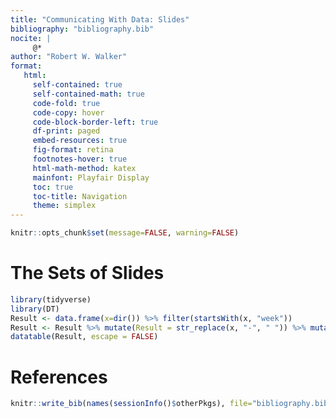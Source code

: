```yaml
---
title: "Communicating With Data: Slides"
bibliography: "bibliography.bib"
nocite: |
     @*
author: "Robert W. Walker"
format: 
   html:
     self-contained: true
     self-contained-math: true
     code-fold: true
     code-copy: hover
     code-block-border-left: true
     df-print: paged
     embed-resources: true
     fig-format: retina
     footnotes-hover: true
     html-math-method: katex
     mainfont: Playfair Display
     toc: true
     toc-title: Navigation
     theme: simplex
---
```


```r
knitr::opts_chunk$set(message=FALSE, warning=FALSE)
```

# The Sets of Slides

```r
library(tidyverse)
library(DT)
Result <- data.frame(x=dir()) %>% filter(startsWith(x, "week"))
Result <- Result %>% mutate(Result = str_replace(x, "-", " ")) %>% mutate(x = paste0('<a href=',paste0("https://robertwwalker.github.io/CWD-Slides/",x,"/", sep=""),' >',Result, '</a>', sep="")) %>% mutate(Link = x) %>% select(-x)
datatable(Result, escape = FALSE)
```


# References

```r
knitr::write_bib(names(sessionInfo()$otherPkgs), file="bibliography.bib")
```

